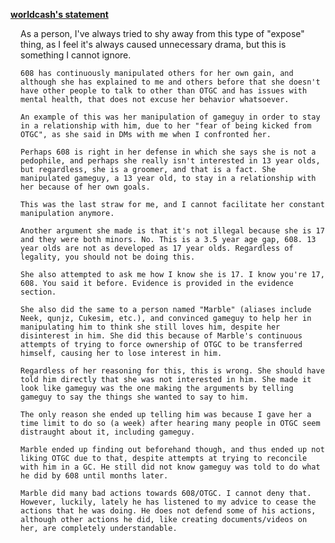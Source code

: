<ins>**worldcash's statement**</ins>
<div style="padding-left: 1rem">
	As a person, I've always tried to shy away from this type of "expose" thing, as I feel it's always caused unnecessary drama, but this is something I cannot ignore.

    608 has continuously manipulated others for her own gain, and although she has explained to me and others before that she doesn't have other people to talk to other than OTGC and has issues with mental health, that does not excuse her behavior whatsoever.

    An example of this was her manipulation of gameguy in order to stay in a relationship with him, due to her "fear of being kicked from OTGC", as she said in DMs with me when I confronted her.

    Perhaps 608 is right in her defense in which she says she is not a pedophile, and perhaps she really isn't interested in 13 year olds, but regardless, she is a groomer, and that is a fact. She manipulated gameguy, a 13 year old, to stay in a relationship with her because of her own goals.

    This was the last straw for me, and I cannot facilitate her constant manipulation anymore.

    Another argument she made is that it's not illegal because she is 17 and they were both minors. No. This is a 3.5 year age gap, 608. 13 year olds are not as developed as 17 year olds. Regardless of legality, you should not be doing this.

    She also attempted to ask me how I know she is 17. I know you're 17, 608. You said it before. Evidence is provided in the evidence section.

    She also did the same to a person named "Marble" (aliases include Neek, qunjz, Cukesim, etc.), and convinced gameguy to help her in manipulating him to think she still loves him, despite her disinterest in him. She did this because of Marble's continuous attempts of trying to force ownership of OTGC to be transferred himself, causing her to lose interest in him.

    Regardless of her reasoning for this, this is wrong. She should have told him directly that she was not interested in him. She made it look like gameguy was the one making the arguments by telling gameguy to say the things she wanted to say to him.

    The only reason she ended up telling him was because I gave her a time limit to do so (a week) after hearing many people in OTGC seem distraught about it, including gameguy.

    Marble ended up finding out beforehand though, and thus ended up not liking OTGC due to that, despite attempts at trying to reconcile with him in a GC. He still did not know gameguy was told to do what he did by 608 until months later.

    Marble did many bad actions towards 608/OTGC. I cannot deny that. However, luckily, lately he has listened to my advice to cease the actions that he was doing. He does not defend some of his actions, although other actions he did, like creating documents/videos on her, are completely understandable.

</div>
